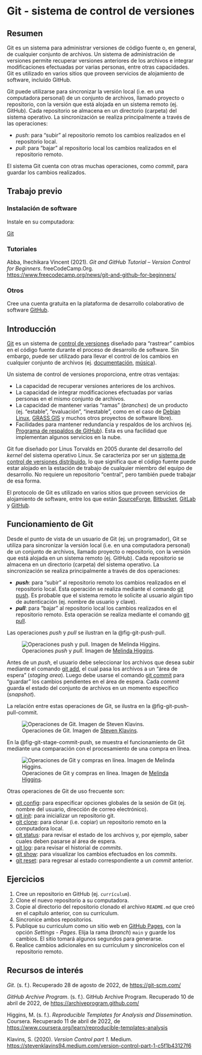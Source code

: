 # Git - sistema de control de versiones

## Resumen
Git es un sistema para administrar versiones de código fuente o, en general, de cualquier conjunto de archivos. Un sistema de administración de versiones permite recuperar versiones anteriores de los archivos e integrar modificaciones efectuadas por varias personas, entre otras capacidades. Git es utilizado en varios sitios que proveen servicios de alojamiento de software, incluído GitHub.

Git puede utilizarse para sincronizar la versión local (i.e. en una computadora personal) de un conjunto de archivos, llamado proyecto o repositorio, con la versión que está alojada en un sistema remoto (ej. GitHub). Cada repositorio se almacena en un directorio (carpeta) del sistema operativo. La sincronización se realiza principalmente a través de las operaciones:

- *push*: para "subir" al repositorio remoto los cambios realizados en el repositorio local.
- *pull*: para "bajar" al repositorio local los cambios realizados en el repositorio remoto.

El sistema Git cuenta con otras muchas operaciones, como *commit*, para guardar los cambios realizados.

## Trabajo previo

### Instalación de software
Instale en su computadora:

[Git](https://git-scm.com/downloads)  

### Tutoriales
Abba, Ihechikara Vincent (2021). *Git and GitHub Tutorial – Version Control for Beginners*. freeCodeCamp.Org. [https://www.freecodecamp.org/news/git-and-github-for-beginners/](https://www.freecodecamp.org/news/git-and-github-for-beginners/)

### Otros
Cree una cuenta gratuita en la plataforma de desarrollo colaborativo de software [GitHub](https://github.com/).

## Introducción
[Git](https://git-scm.com/) es un sistema de [control de versiones](https://es.wikipedia.org/wiki/Control_de_versiones) diseñado para "rastrear" cambios en el código fuente durante el proceso de desarrollo de software. Sin embargo, puede ser utilizado para llevar el control de los cambios en cualquier conjunto de archivos (ej. [documentación](https://guides.github.com/features/wikis/), [música](https://techcrunch.com/2013/10/09/splice-music/)). 

Un sistema de control de versiones proporciona, entre otras ventajas:

* La capacidad de recuperar versiones anteriores de los archivos.
* La capacidad de integrar modificaciones efectuadas por varias personas en el mismo conjunto de archivos.
* La capacidad de mantener varias "ramas" (_branches_) de un producto (ej. "estable", "evaluación", "inestable", como en el caso de [Debian Linux](https://www.debian.org/releases/), [GRASS GIS](https://grass.osgeo.org/download/software/sources/) y muchos otros proyectos de software libre).
* Facilidades para mantener redundancia y respaldos de los archivos (ej. [Programa de respaldos de GitHub](https://archiveprogram.github.com/)). Esta es una facilidad que implementan algunos servicios en la nube.

Git fue diseñado por Linus Torvalds en 2005 durante del desarrollo del _kernel_ del sistema operativo Linux. Se caracteriza por ser un [sistema de control de versiones distribuido](https://es.wikipedia.org/wiki/Control_de_versiones_distribuido), lo que significa que el código fuente puede estar alojado en la estación de trabajo de cualquier miembro del equipo de desarrollo. No requiere un repositorio "central", pero también puede trabajar de esa forma.

El protocolo de Git es utilizado en varios sitios que proveen servicios de alojamiento de software, entre los que están [SourceForge](https://sourceforge.net/), [Bitbucket](https://bitbucket.org/), [GitLab](https://about.gitlab.com/) y [GitHub](https://github.com/).

## Funcionamiento de Git
Desde el punto de vista de un usuario de Git (ej. un programador), Git se utiliza para sincronizar la versión local (i.e. en una computadora personal) de un conjunto de archivos, llamado proyecto o repositorio, con la versión que está alojada en un sistema remoto (ej. GitHub). Cada repositorio se almacena en un directorio (carpeta) del sistema operativo. La sincronización se realiza principalmente a través de dos operaciones:

* **_push_**: para "subir" al repositorio remoto los cambios realizados en el repositorio local. Esta operación se realiza mediante el comando [git push](https://git-scm.com/docs/git-push). Es probable que el sistema remoto le solicite al usuario algún tipo de autenticación (ej. nombre de usuario y clave).
* **_pull_**: para "bajar" al repositorio local los cambios realizados en el repositorio remoto. Esta operación se realiza mediante el comando [git pull](https://git-scm.com/docs/git-pull).

Las operaciones _push_ y _pull_ se ilustran en la @fig-git-push-pull.

![Operaciones _push_ y _pull_. Imagen de [Melinda Higgins](https://www.coursera.org/learn/reproducible-templates-analysis/lecture/NGbQv/git-and-github-part-1).](img/git-push-pull.png){#fig-git-push-pull .lightbox fig-alt="Operaciones push y pull" fig-align="center"}

Antes de un _push_, el usuario debe seleccionar los archivos que desea subir mediante el comando [git add](https://git-scm.com/docs/git-add), el cual pasa los archivos a un "área de espera" (_staging area_). Luego debe usarse el comando [git commit](https://git-scm.com/docs/git-commit) para "guardar" los cambios pendientes en el área de espera. Cada _commit_ guarda el estado del conjunto de archivos en un momento específico (_snapshot_).

La relación entre estas operaciones de Git, se ilustra en la @fig-git-push-pull-commit.

![Operaciones de Git. Imagen de [Steven Klavins](https://medium.com/@stevenklavins94/version-control-part-4-c9387cf5b33e).](img/git-push-pull-commit.png){#fig-git-push-pull-commit .lightbox fig-alt="Operaciones de Git" fig-align="center"}

En la @fig-git-stage-commit-push, se muestra el funcionamiento de Git mediante una comparación con el procesamiento de una compra en línea.

![Operaciones de Git y compras en línea. Imagen de [Melinda Higgins](https://www.coursera.org/learn/reproducible-templates-analysis/lecture/NGbQv/git-and-github-part-2).](img/git-stage-commit-push.png){#fig-git-stage-commit-push .lightbox fig-alt="Operaciones de Git y compras en línea" fig-align="center"}

Otras operaciones de Git de uso frecuente son:

* [git config](https://git-scm.com/docs/git-config): para especificar opciones globales de la sesión de Git (ej. nombre del usuario, dirección de correo electrónico).
* [git init](https://git-scm.com/docs/git-init): para inicializar un repositorio git.
* [git clone](https://git-scm.com/docs/git-clone): para clonar (i.e. copiar) un repositorio remoto en la computadora local.
* [git status](https://git-scm.com/docs/git-status): para revisar el estado de los archivos y, por ejemplo, saber cuales deben pasarse al área de espera.
* [git log](https://git-scm.com/docs/git-log): para revisar el historial de _commits_.
* [git show](https://git-scm.com/docs/git-show): para visualizar los cambios efectuados en los _commits_.
* [git reset](https://git-scm.com/docs/git-reset): para regresar al estado correspondiente a un _commit_ anterior.

## Ejercicios
1. Cree un repositorio en GitHub (ej. `currículum`).
2. Clone el nuevo repositorio a su computadora.
3. Copie al directorio del repositorio clonado el archivo `README.md` que creó en el capítulo anterior, con su currículum.
4. Sincronice ambos repositorios.
5. Publique su curriculum como un sitio web en [GitHub Pages](https://pages.github.com/), con la opción *Settings - Pages*. Elija la rama (*branch*) `main` y guarde los cambios. El sitio tomará algunos segundos para generarse.
6. Realice cambios adicionales en su currículum y sincronícelos con el repositorio remoto. 

## Recursos de interés
*Git*. (s. f.). Recuperado 28 de agosto de 2022, de [https://git-scm.com/](https://git-scm.com/)

*GitHub Archive Program*. (s. f.). GitHub Archive Program. Recuperado 10 de abril de 2022, de [https://archiveprogram.github.com/](https://archiveprogram.github.com/)

Higgins, M. (s. f.). *Reproducible Templates for Analysis and Dissemination*. Coursera. Recuperado 11 de abril de 2022, de [https://www.coursera.org/learn/reproducible-templates-analysis](https://www.coursera.org/learn/reproducible-templates-analysis)

Klavins, S. (2020). *Version Control part 1*. Medium. [https://stevenklavins94.medium.com/version-control-part-1-c5f1b43127f6](https://stevenklavins94.medium.com/version-control-part-1-c5f1b43127f6)